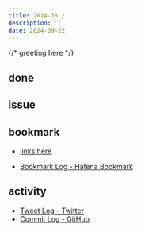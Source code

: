 ```yaml
---
title: 2024-38 / 
description: ''
date: 2024-09-22
---
```


{/* greeting here */}

## done

### 

## issue

### 

## bookmark

- [links here]()


- [Bookmark Log - Hatena Bookmark](https://b.hatena.ne.jp/Ryo_K/bookmark)

## activity

<Tweet tweetLink="" />
<Instagram instagramId="" />
<YouTube youTubeId="" />

- [Tweet Log - Twitter](https://twitter.com/search?q=(from%3Alegnoh)%20until%3A2024-09-22%20since%3A2024-09-16%20-filter%3Areplies&src=typed_query)
- [Commit Log - GitHub](https://github.com/legnoh?tab=overview&from=2024-09-16&to=2024-09-22)

